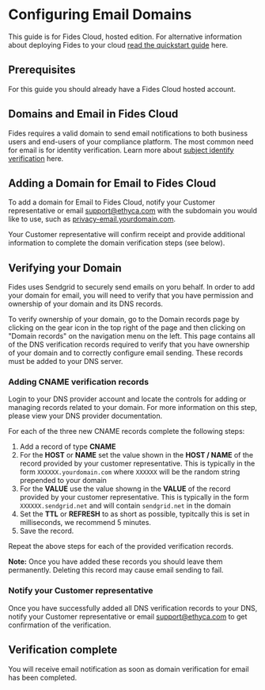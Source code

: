 
# Configuring Email Domains

<Callout emoji="" type="info">This guide is for Fides Cloud, hosted edition. For alternative information about deploying Fides to your cloud [read the quickstart guide](/dev-docs/get-started/) here.</Callout>

## Prerequisites
For this guide you should already have a Fides Cloud hosted account.

## Domains and Email in Fides Cloud
Fides requires a valid domain to send email notifications to both business users and end-users of your compliance platform. The most common need for email is for identity verification.
Learn more about [subject identify verification](/tutorials/privacy-requests-workflow/privacy-requests-submitting-requests#subject-identity-verification) here.

## Adding a Domain for Email to Fides Cloud
To add a domain for Email to Fides Cloud, notify your Customer representative or email support@ethyca.com with the subdomain you would like to use, such as [privacy-email.yourdomain.com](http://privacy-email.yourdomain.com).

Your Customer representative will confirm receipt and provide additional information to complete the domain verification steps (see below).

## Verifying your Domain
Fides uses Sendgrid to securely send emails on yoru behalf. In order to add your domain for email, you will need to verify that you have permission and ownership of your domain and its DNS records. 



To verify ownership of your domain, go to the Domain records page by clicking on the gear icon in the top right of the page and then clicking on "Domain records" on the navigation menu on the left.
This page contains all of the DNS verification records required to verify that you have ownership of your domain and to correctly configure email sending. These records must be added to your DNS server.



<Screenshot img="/assets/img/configuration/domain_verification_page.png" description="Domain records page" />


### Adding CNAME verification records

Login to your DNS provider account and locate the controls for adding or managing records related to your domain. For more information on this step, please view your DNS provider documentation.

For each of the three new CNAME records complete the following steps:
1. Add a record of type **CNAME**
2. For the **HOST** or **NAME** set the value shown in the **HOST / NAME** of the record provided by your customer representative. This is typically in the form `XXXXXX.yourdomain.com` where `XXXXXX` will be the random string prepended to your domain
3. For the **VALUE** use the value showng in the **VALUE** of the record provided by your customer representative. This is typically in the form `XXXXXX.sendgrid.net` and will contain `sendgrid.net` in the domain
4. Set the **TTL** or **REFRESH** to as short as possible, typitcally this is set in milliseconds, we recommend 5 minutes.
5. Save the record.

Repeat the above steps for each of the provided verification records.

<Callout emoji="" type="error">**Note:** Once you have added these records you should leave them permanently. Deleting this record may cause email sending to fail.</Callout>

### Notify your Customer representative
Once you have successfully added all DNS verification records to your DNS, notify your Customer representative or email support@ethyca.com to get confirmation of the verification.

## Verification complete
You will receive email notification as soon as domain verification for email has been completed.